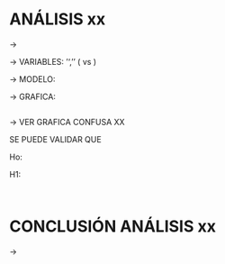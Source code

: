 # ANÁLISIS xx
  
  -> 
  
######### -> VARIABLES: '', '' ( vs )
######### -> MODELO: 
######### -> GRAFICA: 
  
```r

```

  -> VER GRAFICA CONFUSA XX

######### SE PUEDE VALIDAR QUE 

######### Ho: 

######### H1: 

```r

```

```r

```

# CONCLUSIÓN ANÁLISIS xx

  ->   
  
  

